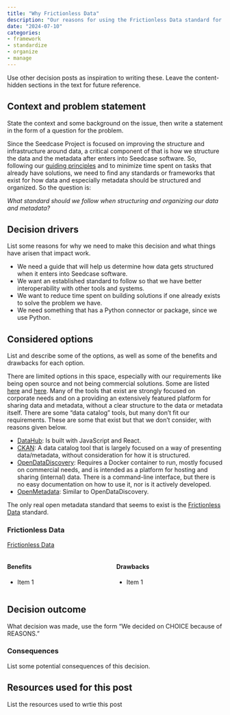 ```yaml
---
title: "Why Frictionless Data"
description: "Our reasons for using the Frictionless Data standard for structuring metadata and data."
date: "2024-07-10"
categories:
- framework
- standardize
- organize
- manage
---
```


::: content-hidden
Use other decision posts as inspiration to writing these. Leave the
content-hidden sections in the text for future reference.
:::

## Context and problem statement

::: content-hidden
State the context and some background on the issue, then write a
statement in the form of a question for the problem.
:::

Since the Seedcase Project is focused on improving the structure and
infrastructure around data, a critical component of that is how we
structure the data and the metadata after enters into Seedcase software.
So, following our [guiding
principles](https://seedcase-project.org/about/principles) and to
minimize time spent on tasks that already have solutions, we need to
find any standards or frameworks that exist for how data and especially
metadata should be structured and organized. So the question is:

*What standard should we follow when structuring and organizing our data
and metadata?*

## Decision drivers

::: content-hidden
List some reasons for why we need to make this decision and what things
have arisen that impact work.
:::

-   We need a guide that will help us determine how data gets structured
    when it enters into Seedcase software.
-   We want an established standard to follow so that we have better
    interoperability with other tools and systems.
-   We want to reduce time spent on building solutions if one already
    exists to solve the problem we have.
-   We need something that has a Python connector or package, since we
    use Python.

## Considered options

::: content-hidden
List and describe some of the options, as well as some of the benefits
and drawbacks for each option.
:::

There are limited options in this space, especially with our
requirements like being open source and not being commercial solutions.
Some are listed
[here](https://atlan.com/open-source-data-catalog-tools/) and
[here](https://github.com/opendatadiscovery/awesome-data-catalogs). Many
of the tools that exist are strongly focused on corporate needs and on a
providing an extensively featured platform for sharing data and
metadata, without a clear structure to the data or metadata itself.
There are some "data catalog" tools, but many don't fit our
requirements. These are some that exist but that we don't consider, with
reasons given below.

-   [DataHub](https://datahub.io/): Is built with JavaScript and React.
-   [CKAN](https://github.com/ckan/ckan): A data catalog tool that is
    largely focused on a way of presenting data/metadata, without
    consideration for how it is structured.
-   [OpenDataDiscovery](https://opendatadiscovery.org/): Requires a
    Docker container to run, mostly focused on commercial needs, and is
    intended as a platform for hosting and sharing (internal) data.
    There is a command-line interface, but there is no easy
    documentation on how to use it, nor is it actively developed.
-   [OpenMetadata](https://docs.open-metadata.org/v1.4.x): Similar to
    OpenDataDiscovery.

The only real open metadata standard that seems to exist is the
[Frictionless Data](https://frictionlessdata.io/) standard.

### Frictionless Data

[Frictionless Data](https://frictionlessdata.io/)

::::: columns
::: column
#### Benefits

-   Item 1
:::

::: column
#### Drawbacks

-   Item 1
:::
:::::

## Decision outcome

::: content-hidden
What decision was made, use the form "We decided on CHOICE because of
REASONS."
:::

### Consequences

::: content-hidden
List some potential consequences of this decision.
:::

## Resources used for this post

::: content-hidden
List the resources used to wrtie this post
:::
